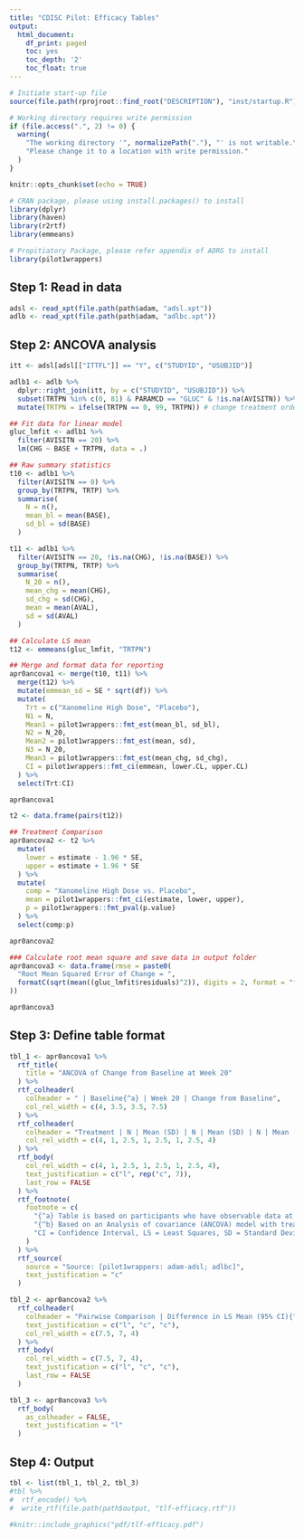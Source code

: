 ```yaml
---
title: "CDISC Pilot: Efficacy Tables"
output:
  html_document:
    df_print: paged
    toc: yes
    toc_depth: '2'
    toc_float: true
---
```


```r
# Initiate start-up file
source(file.path(rprojroot::find_root("DESCRIPTION"), "inst/startup.R"))
```

```r
# Working directory requires write permission
if (file.access(".", 2) != 0) {
  warning(
    "The working directory '", normalizePath("."), "' is not writable.\n",
    "Please change it to a location with write permission."
  )
}
```

```r
knitr::opts_chunk$set(echo = TRUE)

# CRAN package, please using install.packages() to install
library(dplyr)
library(haven)
library(r2rtf)
library(emmeans)

# Propitiatory Package, please refer appendix of ADRG to install
library(pilot1wrappers)
```

## Step 1: Read in data

```r
adsl <- read_xpt(file.path(path$adam, "adsl.xpt"))
adlb <- read_xpt(file.path(path$adam, "adlbc.xpt"))
```

## Step 2: ANCOVA analysis

```r
itt <- adsl[adsl[["ITTFL"]] == "Y", c("STUDYID", "USUBJID")]

adlb1 <- adlb %>%
  dplyr::right_join(itt, by = c("STUDYID", "USUBJID")) %>%
  subset(TRTPN %in% c(0, 81) & PARAMCD == "GLUC" & !is.na(AVISITN)) %>%
  mutate(TRTPN = ifelse(TRTPN == 0, 99, TRTPN)) # change treatment order for pairwise comparison

## Fit data for linear model
gluc_lmfit <- adlb1 %>%
  filter(AVISITN == 20) %>%
  lm(CHG ~ BASE + TRTPN, data = .)

## Raw summary statistics
t10 <- adlb1 %>%
  filter(AVISITN == 0) %>%
  group_by(TRTPN, TRTP) %>%
  summarise(
    N = n(),
    mean_bl = mean(BASE),
    sd_bl = sd(BASE)
  )

t11 <- adlb1 %>%
  filter(AVISITN == 20, !is.na(CHG), !is.na(BASE)) %>%
  group_by(TRTPN, TRTP) %>%
  summarise(
    N_20 = n(),
    mean_chg = mean(CHG),
    sd_chg = sd(CHG),
    mean = mean(AVAL),
    sd = sd(AVAL)
  )

## Calculate LS mean
t12 <- emmeans(gluc_lmfit, "TRTPN")

## Merge and format data for reporting
apr0ancova1 <- merge(t10, t11) %>%
  merge(t12) %>%
  mutate(emmean_sd = SE * sqrt(df)) %>%
  mutate(
    Trt = c("Xanomeline High Dose", "Placebo"),
    N1 = N,
    Mean1 = pilot1wrappers::fmt_est(mean_bl, sd_bl),
    N2 = N_20,
    Mean2 = pilot1wrappers::fmt_est(mean, sd),
    N3 = N_20,
    Mean3 = pilot1wrappers::fmt_est(mean_chg, sd_chg),
    CI = pilot1wrappers::fmt_ci(emmean, lower.CL, upper.CL)
  ) %>%
  select(Trt:CI)

apr0ancova1
```

```r
t2 <- data.frame(pairs(t12))

## Treatment Comparison
apr0ancova2 <- t2 %>%
  mutate(
    lower = estimate - 1.96 * SE,
    upper = estimate + 1.96 * SE
  ) %>%
  mutate(
    comp = "Xanomeline High Dose vs. Placebo",
    mean = pilot1wrappers::fmt_ci(estimate, lower, upper),
    p = pilot1wrappers::fmt_pval(p.value)
  ) %>%
  select(comp:p)

apr0ancova2
```

```r
### Calculate root mean square and save data in output folder
apr0ancova3 <- data.frame(rmse = paste0(
  "Root Mean Squared Error of Change = ",
  formatC(sqrt(mean((gluc_lmfit$residuals)^2)), digits = 2, format = "f", flag = "0")
))

apr0ancova3
```

## Step 3: Define table format
```r
tbl_1 <- apr0ancova1 %>%
  rtf_title(
    title = "ANCOVA of Change from Baseline at Week 20"
  ) %>%
  rtf_colheader(
    colheader = " | Baseline{^a} | Week 20 | Change from Baseline",
    col_rel_width = c(4, 3.5, 3.5, 7.5)
  ) %>%
  rtf_colheader(
    colheader = "Treatment | N | Mean (SD) | N | Mean (SD) | N | Mean (SD) | LS Mean (95% CI){^b}",
    col_rel_width = c(4, 1, 2.5, 1, 2.5, 1, 2.5, 4)
  ) %>%
  rtf_body(
    col_rel_width = c(4, 1, 2.5, 1, 2.5, 1, 2.5, 4),
    text_justification = c("l", rep("c", 7)),
    last_row = FALSE
  ) %>%
  rtf_footnote(
    footnote = c(
      "{^a} Table is based on participants who have observable data at Baseline and Week 20.",
      "{^b} Based on an Analysis of covariance (ANCOVA) model with treatment and baseline value as covariates",
      "CI = Confidence Interval, LS = Least Squares, SD = Standard Deviation"
    )
  ) %>%
  rtf_source(
    source = "Source: [pilot1wrappers: adam-adsl; adlbc]",
    text_justification = "c"
  )
```

```r
tbl_2 <- apr0ancova2 %>%
  rtf_colheader(
    colheader = "Pairwise Comparison | Difference in LS Mean (95% CI){^b} | p-Value",
    text_justification = c("l", "c", "c"),
    col_rel_width = c(7.5, 7, 4)
  ) %>%
  rtf_body(
    col_rel_width = c(7.5, 7, 4),
    text_justification = c("l", "c", "c"),
    last_row = FALSE
  )
```

```r
tbl_3 <- apr0ancova3 %>%
  rtf_body(
    as_colheader = FALSE,
    text_justification = "l"
  )
```


## Step 4: Output

```r
tbl <- list(tbl_1, tbl_2, tbl_3)
#tbl %>%
#  rtf_encode() %>%
#  write_rtf(file.path(path$output, "tlf-efficacy.rtf"))
```

```r
#knitr::include_graphics("pdf/tlf-efficacy.pdf")
```

